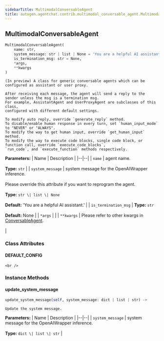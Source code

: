 ```yaml
---
sidebarTitle: MultimodalConversableAgent
title: autogen.agentchat.contrib.multimodal_conversable_agent.MultimodalConversableAgent
---
```

<h2 id="autogen.agentchat.contrib.multimodal_conversable_agent.MultimodalConversableAgent" class="doc doc-heading">
    <code class="doc-symbol doc-symbol-heading doc-symbol-class"></code>
    <span class="doc doc-object-name doc-class-name">MultimodalConversableAgent</span>
    <a href="#autogen.agentchat.contrib.multimodal_conversable_agent.MultimodalConversableAgent" class="headerlink" title="Permanent link"></a>
</h2>

```python
MultimodalConversableAgent(
    name: str,
    system_message: str | list | None = 'You are a helpful AI assistant.',
    is_termination_msg: str = None,
    *args,
    **kwargs
)
```

    (In preview) A class for generic conversable agents which can be configured as assistant or user proxy.
    
    After receiving each message, the agent will send a reply to the sender unless the msg is a termination msg.
    For example, AssistantAgent and UserProxyAgent are subclasses of this class,
    configured with different default settings.
    
    To modify auto reply, override `generate_reply` method.
    To disable/enable human response in every turn, set `human_input_mode` to "NEVER" or "ALWAYS".
    To modify the way to get human input, override `get_human_input` method.
    To modify the way to execute code blocks, single code block, or function call, override `execute_code_blocks`,
    `run_code`, and `execute_function` methods respectively.

<b>Parameters:</b>
| Name | Description |
|--|--|
| `name` | agent name.<br/><br/>**Type:** `str` |
| `system_message` | system message for the OpenAIWrapper inference.<br/><br/>Please override this attribute if you want to reprogram the agent.<br/><br/>**Type:** `str \| list \| None`<br/><br/>**Default:** 'You are a helpful AI assistant.' |
| `is_termination_msg` | **Type:** `str`<br/><br/>**Default:** None |
| `*args` |  |
| `**kwargs` | Please refer to other kwargs in [ConversableAgent](../conversable_agent#init).<br/><br/> |

### Class Attributes

<code class="doc-symbol doc-symbol-heading doc-symbol-attribute"></code>
#### DEFAULT_CONFIG
<a href="#autogen.agentchat.contrib.multimodal_conversable_agent.MultimodalConversableAgent.DEFAULT_CONFIG" class="headerlink" title="Permanent link"></a>

    <br />

### Instance Methods

<code class="doc-symbol doc-symbol-heading doc-symbol-method"></code>
#### update_system_message
<a href="#autogen.agentchat.contrib.multimodal_conversable_agent.MultimodalConversableAgent.update_system_message" class="headerlink" title="Permanent link"></a>

```python
update_system_message(self, system_message: dict | list | str) -> 
```

    Update the system message.

<b>Parameters:</b>
| Name | Description |
|--|--|
| `system_message` | system message for the OpenAIWrapper inference.<br/><br/>**Type:** `dict \| list \| str` |

<br />